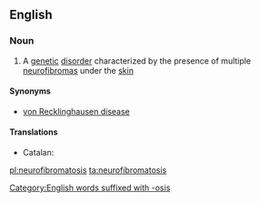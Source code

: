 ==English==
{{wikipedia}}

===Noun===
{{en-noun|neurofibromatoses}}

# {{medicine}} A [[genetic]] [[disorder]] characterized by the presence of multiple [[neurofibroma]]s under the [[skin]]

====Synonyms====
* [[von Recklinghausen disease]]

====Translations====
{{trans-top|genetic disorder}}
* Catalan: {{t-|ca|neurofibromatosi|f}}
{{trans-mid}}
{{trans-bottom}}

[[Category:English words suffixed with -osis]]

[[pl:neurofibromatosis]]
[[ta:neurofibromatosis]]